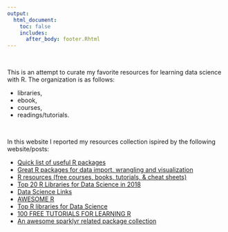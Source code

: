 ```yaml
---
output:
  html_document: 
    toc: false
    includes:
      after_body: footer.Rhtml
---
```


<br>

This is an attempt to curate  my favorite resources for learning data science with R. 
The organization is as follows:

* libraries,
* ebook,
* courses,
* readings/tutorials.


<br>


In this website I reported my resources collection ispired by the following website/posts:

* [Quick list of useful R packages](https://support.rstudio.com/hc/en-us/articles/201057987-Quick-list-of-useful-R-packages?mobile_site=true)
* [Great R packages for data import, wrangling and visualization](https://www.computerworld.com/article/2921176/business-intelligence/great-r-packages-for-data-import-wrangling-visualization.html)
* [R resources (free courses, books, tutorials, & cheat sheets)](https://paulvanderlaken.com/2017/08/10/r-resources-cheatsheets-tutorials-books/)
* [Top 20 R Libraries for Data Science in 2018 ](https://activewizards.com/blog/top-20-r-libraries-for-data-science-in-2018-infographic/)
* [Data Science Links](http://jasdumas.com/ds-resources/)
* [AWESOME R](https://awesome-r.com/)
* [Top R libraries for Data Science](https://medium.com/@Mr.dhariwal/top-r-libraries-for-data-science-9b24f658e243)
* [100 FREE TUTORIALS FOR LEARNING R](https://www.listendata.com/p/r-programming-tutorials.html)
* [An awesome sparklyr related package collection](https://github.com/harryprince/awesome-sparklyr)